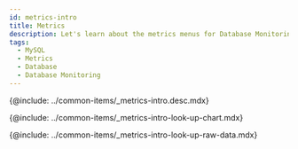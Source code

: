 ```yaml
---
id: metrics-intro
title: Metrics
description: Let's learn about the metrics menus for Database Monitoring analysis.
tags:
  - MySQL
  - Metrics
  - Database
  - Database Monitoring
---
```



<Note product='MySQL' link='../mysql-v1/metrics-intro' />

<!-- Overview -->

{@include: ../common-items/_metrics-intro.desc.mdx}

<IntroExam category='db_mysql_counter'/>

<ProdImg img='metrics-example-00.png' desc=''/>

<!-- View Metrics Chart-->

{@include: ../common-items/_metrics-intro-look-up-chart.mdx}  

<LookupchartDesc metric='Active sessions' category='db_mysql_counter' />

<!-- View Metrics Raw Data-->

{@include: ../common-items/_metrics-intro-look-up-raw-data.mdx}
